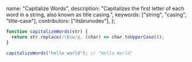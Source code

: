   name: "Capitalize Words",
  description: "Capitalizes the first letter of each word in a string, also known as title casing.",
  keywords: ["string", "casing", "title-case"],
  contributors: ["itsbrunodev"],
};

```javascript
function capitalizeWords(str) {
  return str.replace(/\b\w/g, (char) => char.toUpperCase());
}
```

```javascript
capitalizeWords("hello world"); // "Hello World"
```

